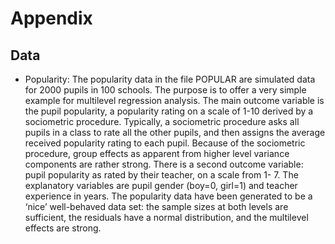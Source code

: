 # Appendix


## Data

- <span class="emph">Popularity</span>: The popularity data in the file POPULAR are simulated data for 2000 pupils in 100 schools. The purpose is to offer a very simple example for multilevel regression analysis. The main outcome variable is the pupil popularity, a popularity rating on a scale of 1-10 derived by a sociometric procedure. Typically, a sociometric procedure asks all pupils in a class to rate all the other pupils, and then assigns the average received popularity rating to each pupil. Because of the sociometric procedure, group effects as apparent from higher level variance components are rather strong. There is a second outcome variable: pupil popularity as rated by their teacher, on a scale from 1- 7. The explanatory variables are pupil gender (boy=0, girl=1) and teacher experience in years. The popularity data have been generated to be a ‘nice’ well-behaved data set: the sample sizes at both levels are sufficient, the residuals have a normal distribution, and the multilevel effects are strong.